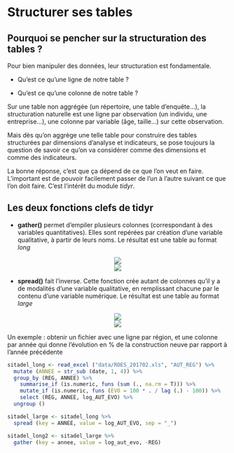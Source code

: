 # Structurer ses tables

## Pourquoi se pencher sur la structuration des tables ?

Pour bien manipuler des données, leur structuration est fondamentale.

- Qu'est ce qu'une ligne de notre table ?

- Qu'est ce qu'une colonne de notre table ?

Sur une table non aggrégée (un répertoire, une table d'enquête...), la structuration naturelle est une ligne par observation (un individu, une entreprise...), une colonne par variable (âge, taille...) sur cette observation. 

Mais dès qu'on aggrège une telle table pour construire des tables structurées par dimensions d'analyse et indicateurs, se pose toujours la question de savoir ce qu'on va considérer comme des dimensions et comme des indicateurs. 

La bonne réponse, c'est que ça dépend de ce que l'on veut en faire.
L'important est de pouvoir facilement passer de l'un à l'autre suivant ce que l'on doit faire. C'est l'intérêt du module *tidyr*.

## Les deux fonctions clefs de tidyr


- **gather()** permet d'empiler plusieurs colonnes (correspondant à des variables quantitatives). Elles sont repérées par création d'une variable qualitative, à partir de leurs noms. Le résultat est une table au format *long*

<center>![](images/gather.png)</center>

<center>![](images/gather2.png)</center>

- **spread()** fait l'inverse. Cette fonction crée autant de colonnes qu'il y a de modalités d'une variable qualitative, en remplissant chacune par le contenu d'une variable numérique. Le résultat est une table au format *large*

<center>![](images/spread.png)</center>

<center>![](images/spread2.png)</center>

Un exemple : obtenir un fichier avec une ligne par région, et une colonne par année qui donne l'évolution en % de la construction neuve par rapport à l'année précédente

```r
sitadel_long <- read_excel ("data/ROES_201702.xls", "AUT_REG") %>%
  mutate (ANNEE = str_sub (date, 1, 4)) %>%
  group_by (REG, ANNEE) %>%
    summarise_if (is.numeric, funs (sum (., na.rm = T))) %>%
    mutate_if (is.numeric, funs (EVO = 100 * . / lag (.) - 100)) %>%
    select (REG, ANNEE, log_AUT_EVO) %>% 
  ungroup ()

sitadel_large <- sitadel_long %>%
  spread (key = ANNEE, value = log_AUT_EVO, sep = "_")

sitadel_long2 <- sitadel_large %>% 
  gather (key = annee, value = log_aut_evo, -REG)
  
```

